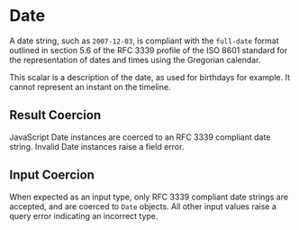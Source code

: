 # Date

A date string, such as `2007-12-03`, is compliant with the `full-date` format outlined in section 5.6 of the RFC 3339
profile of the ISO 8601 standard for the representation of dates and times using the Gregorian calendar.

This scalar is a description of the date, as used for birthdays for example. It cannot represent an instant on the
timeline.

## Result Coercion

JavaScript Date instances are coerced to an RFC 3339 compliant date string. Invalid Date instances raise a field error.

## Input Coercion

When expected as an input type, only RFC 3339 compliant date strings are accepted, and are coerced to `Date` objects. All other input values raise a query
error indicating an incorrect type.
